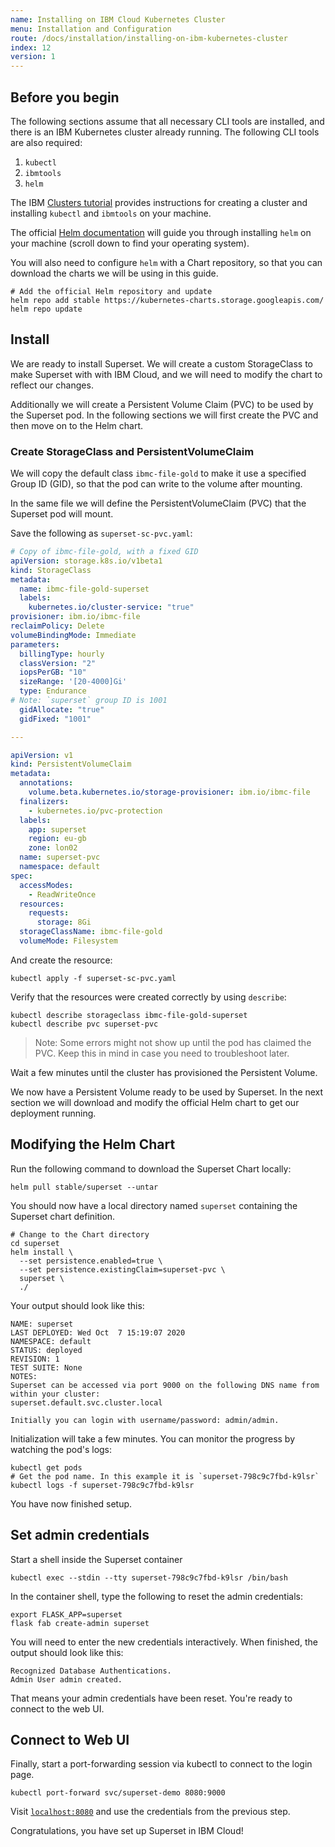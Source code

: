 ```yaml
---
name: Installing on IBM Cloud Kubernetes Cluster
menu: Installation and Configuration
route: /docs/installation/installing-on-ibm-kubernetes-cluster
index: 12
version: 1
---
```


## Before you begin

The following sections assume that all necessary CLI tools are installed, and
there is an IBM Kubernetes cluster already running. The following CLI tools
are also required:

1. `kubectl`
1. `ibmtools`
1. `helm`

The IBM [Clusters tutorial][1] provides instructions for creating a cluster and
installing `kubectl` and `ibmtools` on your machine.

The official [Helm documentation][2] will guide you through installing `helm`
on your machine (scroll down to find your operating system).

You will also need to configure `helm` with a Chart repository, so that you can
download the charts we will be using in this guide.

```shell script
# Add the official Helm repository and update
helm repo add stable https://kubernetes-charts.storage.googleapis.com/
helm repo update
```


## Install

We are ready to install Superset. We will create a custom StorageClass to
make Superset with with IBM Cloud, and we will need to modify the chart
to reflect our changes.

Additionally we will create
a Persistent Volume Claim (PVC) to be used by the Superset pod. In the following
sections we will first create the PVC and then move on to the Helm chart.

### Create StorageClass and PersistentVolumeClaim

We will copy the default class `ibmc-file-gold` to make it use a specified
Group ID (GID), so that the pod can write to the volume after mounting.

In the same file we will define the PersistentVolumeClaim (PVC) that the
Superset pod will mount.

Save the following as `superset-sc-pvc.yaml`:

```yaml
# Copy of ibmc-file-gold, with a fixed GID
apiVersion: storage.k8s.io/v1beta1
kind: StorageClass
metadata:
  name: ibmc-file-gold-superset
  labels:
    kubernetes.io/cluster-service: "true"
provisioner: ibm.io/ibmc-file
reclaimPolicy: Delete
volumeBindingMode: Immediate
parameters:
  billingType: hourly
  classVersion: "2"
  iopsPerGB: "10"
  sizeRange: '[20-4000]Gi'
  type: Endurance
# Note: `superset` group ID is 1001
  gidAllocate: "true"
  gidFixed: "1001"

---

apiVersion: v1
kind: PersistentVolumeClaim
metadata:
  annotations:
    volume.beta.kubernetes.io/storage-provisioner: ibm.io/ibmc-file
  finalizers:
    - kubernetes.io/pvc-protection
  labels:
    app: superset
    region: eu-gb
    zone: lon02
  name: superset-pvc
  namespace: default
spec:
  accessModes:
    - ReadWriteOnce
  resources:
    requests:
      storage: 8Gi
  storageClassName: ibmc-file-gold
  volumeMode: Filesystem
```

And create the resource:

```shell script
kubectl apply -f superset-sc-pvc.yaml
```

Verify that the resources were created correctly by using `describe`:

```shell script
kubectl describe storageclass ibmc-file-gold-superset
kubectl describe pvc superset-pvc
```

>Note: Some errors might not show up until the pod has claimed the PVC. Keep
>this in mind in case you need to troubleshoot later.

Wait a few minutes until the cluster has provisioned the Persistent Volume.

We now have a Persistent Volume ready to be used by Superset. In the next
section we will download and modify the official Helm chart to get our
deployment running.

## Modifying the Helm Chart

Run the following command to download the Superset Chart locally:

```shell script
helm pull stable/superset --untar
```

You should now have a local directory named `superset` containing the
Superset chart definition.

```shell script
# Change to the Chart directory
cd superset
helm install \
  --set persistence.enabled=true \
  --set persistence.existingClaim=superset-pvc \
  superset \
  ./
```


Your output should look like this:

```
NAME: superset
LAST DEPLOYED: Wed Oct  7 15:19:07 2020
NAMESPACE: default
STATUS: deployed
REVISION: 1
TEST SUITE: None
NOTES:
Superset can be accessed via port 9000 on the following DNS name from within your cluster:
superset.default.svc.cluster.local

Initially you can login with username/password: admin/admin.
```

Initialization will take a few minutes. You can monitor the progress by watching the pod's logs:

```shell script
kubectl get pods
# Get the pod name. In this example it is `superset-798c9c7fbd-k9lsr`
kubectl logs -f superset-798c9c7fbd-k9lsr
```

You have now finished setup.

## Set admin credentials

Start a shell inside the Superset container

```shell script
kubectl exec --stdin --tty superset-798c9c7fbd-k9lsr /bin/bash
```

In the container shell, type the following to reset the admin credentials:

```shell script
export FLASK_APP=superset
flask fab create-admin superset
```

You will need to enter the new credentials interactively. When finished, the output
should look like this:

```
Recognized Database Authentications.
Admin User admin created.
```

That means your admin credentials have been reset. You're ready to connect to
the web UI.

## Connect to Web UI

Finally, start a port-forwarding session via kubectl to connect to the login page.

```shell script
kubectl port-forward svc/superset-demo 8080:9000
```

Visit [`localhost:8080`](http://localhost:8080) and use the credentials from the
previous step.


Congratulations, you have set up Superset in IBM Cloud!


[1]: https://cloud.ibm.com/docs/containers?topic=containers-cs_cluster_tutorial
[2]: https://helm.sh/docs/intro/install/
